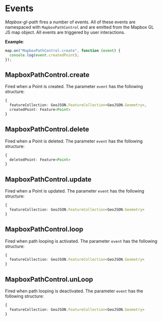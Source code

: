 # Events

_Mapbox-gl-path_ fires a number of events. All of these events are namespaced with `MapboxPathControl` and are emitted from the Mapbox GL JS map object. All events are triggered by user interactions.

**Example**:
```js
map.on("MapboxPathControl.create", function (event) {
  console.log(event.createdPoint);
});
```

## MapboxPathControl.create

Fired when a Point is created.
The parameter `event` has the following structure:

```typescript
{
  featureCollection: GeoJSON.FeatureCollection<GeoJSON.Geometry>,
  createdPoint: Feature<Point>
}
```

## MapboxPathControl.delete

Fired when a Point is deleted.
The parameter `event` has the following structure:

```typescript
{
  deletedPoint: Feature<Point>
}
```

## MapboxPathControl.update

Fired when a Point is updated.
The parameter `event` has the following structure:

```typescript
{
  featureCollection: GeoJSON.FeatureCollection<GeoJSON.Geometry>
}
```

## MapboxPathControl.loop

Fired when path looping is activated.
The parameter `event` has the following structure:

```typescript
{
  featureCollection: GeoJSON.FeatureCollection<GeoJSON.Geometry>
}
```

## MapboxPathControl.unLoop

Fired when path looping is deactivated.
The parameter `event` has the following structure:

```typescript
{
  featureCollection: GeoJSON.FeatureCollection<GeoJSON.Geometry>
}
```
